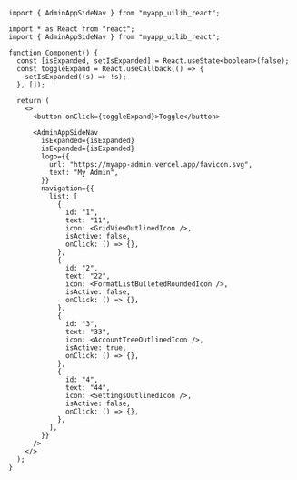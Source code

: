 
<Meta of={Stories} />

<Title>\<AdminAppSideNav></Title>

```tsx
import { AdminAppSideNav } from "myapp_uilib_react";
```

```tsx
import * as React from "react";
import { AdminAppSideNav } from "myapp_uilib_react";

function Component() {
  const [isExpanded, setIsExpanded] = React.useState<boolean>(false);
  const toggleExpand = React.useCallback(() => {
    setIsExpanded((s) => !s);
  }, []);

  return (
    <>
      <button onClick={toggleExpand}>Toggle</button>

      <AdminAppSideNav
        isExpanded={isExpanded}
        isExpanded={isExpanded}
        logo={{
          url: "https://myapp-admin.vercel.app/favicon.svg",
          text: "My Admin",
        }}
        navigation={{
          list: [
            {
              id: "1",
              text: "11",
              icon: <GridViewOutlinedIcon />,
              isActive: false,
              onClick: () => {},
            },
            {
              id: "2",
              text: "22",
              icon: <FormatListBulletedRoundedIcon />,
              isActive: false,
              onClick: () => {},
            },
            {
              id: "3",
              text: "33",
              icon: <AccountTreeOutlinedIcon />,
              isActive: true,
              onClick: () => {},
            },
            {
              id: "4",
              text: "44",
              icon: <SettingsOutlinedIcon />,
              isActive: false,
              onClick: () => {},
            },
          ],
        }}
      />
    </>
  );
}
```
